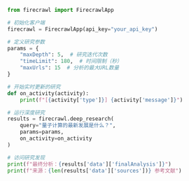```python Python
from firecrawl import FirecrawlApp

# 初始化客户端
firecrawl = FirecrawlApp(api_key="your_api_key")

# 定义研究参数
params = {
    "maxDepth": 5,  # 研究迭代次数
    "timeLimit": 180,  # 时间限制（秒）
    "maxUrls": 15  # 分析的最大URL数量
}

# 开始实时更新的研究
def on_activity(activity):
    print(f"[{activity['type']}] {activity['message']}")

# 运行深度研究
results = firecrawl.deep_research(
    query="量子计算的最新发展是什么？",
    params=params,
    on_activity=on_activity
)

# 访问研究发现
print(f"最终分析：{results['data']['finalAnalysis']}")
print(f"来源：{len(results['data']['sources'])} 参考文献")
```
